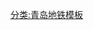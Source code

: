 {{鐵道路線|
| 模板名稱 = 青岛地铁10号线
| 名稱 = [[青岛地铁]][[青岛地铁10号线|10号线]]
| 代表色 = {{青岛地铁标志色|10}}
| 車站列表 = [[河套站|河套]] - [[河套立交桥站|河套立交桥]] - [[红岛站|红岛火车站]] - [[韶海路站|韶海路]] - [[火炬路西口站|火炬路西口]] - [[聚贤桥路站|聚贤桥路]] - [[汇智桥路站|汇智桥路]] - [[华中路站|华中路]] - [[宝源路站|宝源路]] - [[李家女姑站|李家女姑]] - [[女姑口北站|女姑口北]] - [[流亭机场站|流亭机场]] - [[洼里站|洼里]] - [[寺后站|寺后]] - [[前古镇站|前古镇]] - [[东古镇站|东古镇]] - [[贾家营站 (青岛地铁)|贾家营]] - [[福林山庄站|福林山庄]] - [[铁骑山路西站|铁骑山路西]] - [[铁骑山路站|铁骑山路]]
}}<noinclude>
[[分类:青岛地铁模板]]
</noinclude>